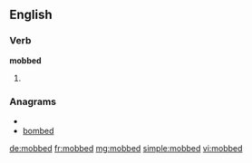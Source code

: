 ==English==

===Verb===
'''mobbed'''

# {{past of|[[mob]]}}

===Anagrams===
* {{alphagram|bbdemo}}
* [[bombed#English|bombed]]

[[de:mobbed]]
[[fr:mobbed]]
[[mg:mobbed]]
[[simple:mobbed]]
[[vi:mobbed]]
